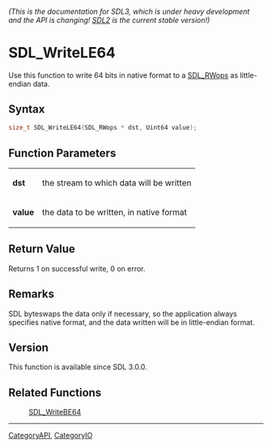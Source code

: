 ====== (This is the documentation for SDL3, which is under heavy development and the API is changing! [https://wiki.libsdl.org/ SDL2] is the current stable version!) ======
= SDL_WriteLE64 =

Use this function to write 64 bits in native format to a [[SDL_RWops]] as little-endian data.

== Syntax ==

<syntaxhighlight lang='c'>
size_t SDL_WriteLE64(SDL_RWops * dst, Uint64 value);
</syntaxhighlight>

== Function Parameters ==

{|
|'''dst'''
|the stream to which data will be written
|-
|'''value'''
|the data to be written, in native format
|}

== Return Value ==

Returns 1 on successful write, 0 on error.

== Remarks ==

SDL byteswaps the data only if necessary, so the application always
specifies native format, and the data written will be in little-endian
format.

== Version ==

This function is available since SDL 3.0.0.

== Related Functions ==

:[[SDL_WriteBE64]]

----
[[CategoryAPI]], [[CategoryIO]]


